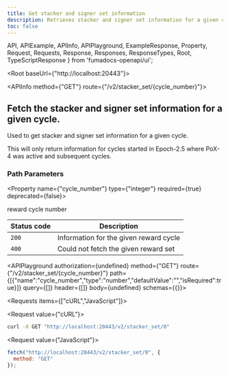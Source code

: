 ```yaml
---
title: Get stacker and signer set information
description: Retrieves stacker and signer set information for a given cycle.
toc: false
---
```


  API,
  APIExample,
  APIInfo,
  APIPlayground,
  ExampleResponse,
  Property,
  Request,
  Requests,
  Response,
  Responses,
  ResponseTypes,
  Root,
  TypeScriptResponse
} from 'fumadocs-openapi/ui';

<Root baseUrl={"http://localhost:20443"}>

<API>

<APIInfo method={"GET"} route={"/v2/stacker_set/{cycle_number}"}>

## Fetch the stacker and signer set information for a given cycle.

Used to get stacker and signer set information for a given cycle.

This will only return information for cycles started in Epoch-2.5 where PoX-4 was active and subsequent cycles.


### Path Parameters

<Property name={"cycle_number"} type={"integer"} required={true} deprecated={false}>

reward cycle number

</Property>

| Status code | Description |
| ----------- | ----------- |
| `200` | Information for the given reward cycle |
| `400` | Could not fetch the given reward set |

<APIPlayground authorization={undefined} method={"GET"} route={"/v2/stacker_set/{cycle_number}"} path={[{"name":"cycle_number","type":"number","defaultValue":"","isRequired":true}]} query={[]} header={[]} body={undefined} schemas={{}}>

</APIPlayground>

</APIInfo>

<APIExample>

<Requests items={["cURL","JavaScript"]}>

<Request value={"cURL"}>

```bash
curl -X GET "http://localhost:20443/v2/stacker_set/0"
```

</Request>

<Request value={"JavaScript"}>

```js
fetch("http://localhost:20443/v2/stacker_set/0", {
  method: "GET"
});
```

</Request>

</Requests>

</APIExample>

</API>

</Root>